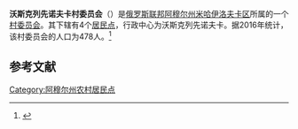{{Infobox Settlement
| official_name = 沃斯克列先诺夫卡村委员会
| native_name = Воскресеновский сельсовет
| settlement_type = [[村委员会|村委员会]]
| subdivision_type = [[国家|国家]]
| subdivision_type1 = [[俄罗斯行政区划|州]]
| subdivision_type2 = [[区_(苏联)|区]]
| subdivision_name = {{RUS}}
| subdivision_name1 = [[阿穆尔州|阿穆尔州]]
| subdivision_name2 = [[米哈伊洛夫卡区_(阿穆尔州)|米哈伊洛夫卡区]]
| seat_type = 行政中心
| seat = 沃斯克列先诺夫卡
| population_as_of=2016
| population_footnotes = <ref name=amurstat />
| population_total = 478
| coordinates_display = inline,title
| latd = 49 | latm = 50 | lats = 02 | latNS = N
| longd = 128 | longm = 58 | longs = 31 | longEW = E
| timezone = [[雅库茨克时间|MSK+6]]
| utc_offset = +9
| blank_name = [[俄罗斯市政土地区划代码|OKTMO编码]]
| blank_info = [http://classif.spb.ru/classificators/view/tma.php?st=A&kr=1&kod=10635408 10635408]
}}
'''沃斯克列先诺夫卡村委员会'''（{{lang-ru|Воскресеновский сельсовет}}）是[[俄罗斯联邦|俄罗斯联邦]][[阿穆尔州|阿穆尔州]][[米哈伊洛夫卡区_(阿穆尔州)|米哈伊洛夫卡区]]所属的一个[[村委员会|村委员会]]。其下辖有4个[[居民点|居民点]]，行政中心为沃斯克列先诺夫卡。据2016年统计，该村委员会的人口为478人。<ref name=amurstat>{{cite web |url=http://amurstat.gks.ru/wps/wcm/connect/rosstat_ts/amurstat/resources/d600c10043769f3eb9effbdd898fc419/07_1_4.htm |title=Оценка численности населения по городским округам, муниципальным районам, городским и сельским поселениям Амурской области на 1 января 2016 года |language=ru |accessdate=2016-04-21 |archiveurl=https://www.webcitation.org/6gvsqa6qi?url=http://amurstat.gks.ru/wps/wcm/connect/rosstat_ts/amurstat/resources/d600c10043769f3eb9effbdd898fc419/07_1_4.htm |archivedate=2016-04-21 |deadurl=yes }}</ref>

== 参考文献 ==
{{reflist}}

{{Russia-stub}}

[[Category:阿穆尔州农村居民点|Category:阿穆尔州农村居民点]]